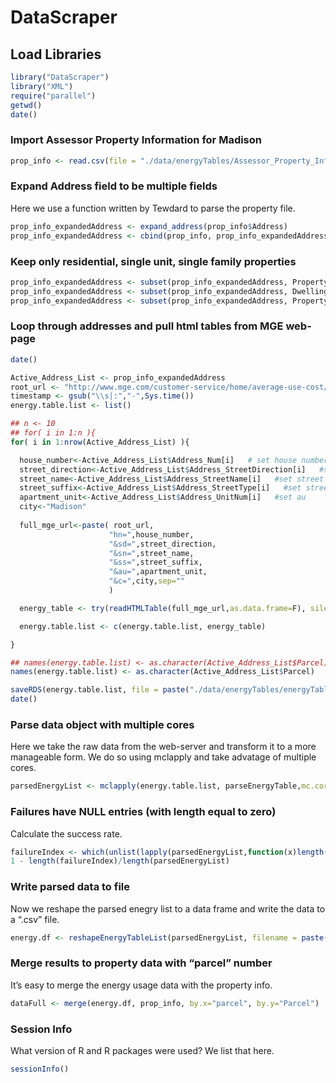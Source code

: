 <link href="http://kevinburke.bitbucket.org/markdowncss/markdown.css" rel="stylesheet"></link>
<link href="http://www.biostat.wisc.edu/~syounkin/markdown_modified.css" rel="stylesheet"></link>

# DataScraper

## Load Libraries

```r
library("DataScraper")
library("XML")
require("parallel")
getwd()
date()
```

### Import Assessor Property Information for Madison

```r
prop_info <- read.csv(file = "./data/energyTables/Assessor_Property_Information.csv", header=T, sep = ",", stringsAsFactors = FALSE)
```

###  Expand Address field to be multiple fields

Here we use a function written by Tewdard to parse the property file.

```r
prop_info_expandedAddress <- expand_address(prop_info$Address)
prop_info_expandedAddress <- cbind(prop_info, prop_info_expandedAddress)
```

###  Keep only residential, single unit, single family properties

```r
prop_info_expandedAddress <- subset(prop_info_expandedAddress, Property.Class == "Residential")
prop_info_expandedAddress <- subset(prop_info_expandedAddress, Dwelling.Units == 1)
prop_info_expandedAddress <- subset(prop_info_expandedAddress, Property.Use == "Single family")
```

### Loop through addresses and pull html tables from MGE web-page

```r
date()

Active_Address_List <- prop_info_expandedAddress
root_url <- "http://www.mge.com/customer-service/home/average-use-cost/results.htm?"
timestamp <- gsub("\\s|:","-",Sys.time())
energy.table.list <- list()

## n <- 10
## for( i in 1:n ){
for( i in 1:nrow(Active_Address_List) ){

  house_number<-Active_Address_List$Address_Num[i]   # set house number
  street_direction<-Active_Address_List$Address_StreetDirection[i]   #set sd
  street_name<-Active_Address_List$Address_StreetName[i]   #set street name
  street_suffix<-Active_Address_List$Address_StreetType[i]   #set street suffix/Type
  apartment_unit<-Active_Address_List$Address_UnitNum[i]   #set au
  city<-"Madison"
  
  full_mge_url<-paste( root_url,
                      "hn=",house_number,
                      "&sd=",street_direction,
                      "&sn=",street_name,
                      "&ss=",street_suffix,
                      "&au=",apartment_unit,
                      "&c=",city,sep=""
                      )

  energy_table <- try(readHTMLTable(full_mge_url,as.data.frame=F), silent = TRUE)

  energy.table.list <- c(energy.table.list, energy_table)

}

## names(energy.table.list) <- as.character(Active_Address_List$Parcel)[1:n]
names(energy.table.list) <- as.character(Active_Address_List$Parcel)

saveRDS(energy.table.list, file = paste("./data/energyTables/energyTableList-", timestamp, ".rds", sep = ""))
date()
```

### Parse data object with multiple cores

Here we take the raw data from the web-server and transform it to a
more manageable form.  We do so using mclapply and take advatage of
multiple cores.

```r
parsedEnergyList <- mclapply(energy.table.list, parseEnergyTable,mc.cores = 8)
```

### Failures have NULL entries (with length equal to zero)

Calculate the success rate.

```r
failureIndex <- which(unlist(lapply(parsedEnergyList,function(x)length(x)==0)))
1 - length(failureIndex)/length(parsedEnergyList)
```

### Write parsed data to file

Now we reshape the parsed enegry list to a data frame and write the
data to a ".csv" file.

```r
energy.df <- reshapeEnergyTableList(parsedEnergyList, filename = paste("./data/energyTables/energyFile-",timestamp,".csv",sep=""))
```

### Merge results to property data with "parcel" number

It's easy to merge the energy usage data with the property info.

```r
dataFull <- merge(energy.df, prop_info, by.x="parcel", by.y="Parcel")
```

### Session Info

What version of R and R packages were used?  We list that here.

```r
sessionInfo()
```
